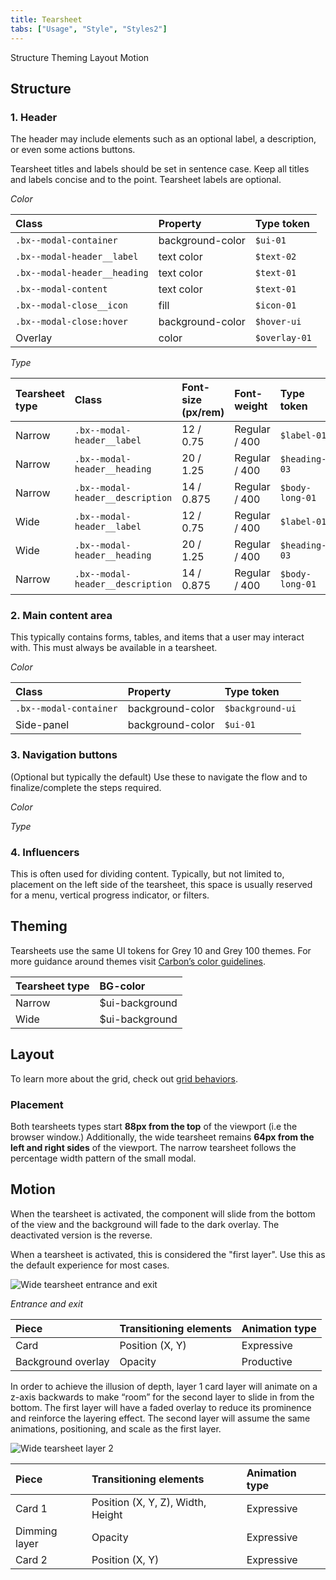 ```yaml
---
title: Tearsheet
tabs: ["Usage", "Style", "Styles2"]
---
```


<AnchorLinks>
    <AnchorLink>Structure</AnchorLink>
    <AnchorLink>Theming</AnchorLink>
    <AnchorLink>Layout</AnchorLink>
    <AnchorLink>Motion</AnchorLink>
</AnchorLinks>

## Structure


### 1. Header

The header may include elements such as an optional label, a description, or even some actions buttons.

<Accordion>

<AccordionItem title="Spacing & alignment">

<Row>
<Column colMd={8} colLg={8}>

</Column>
</Row>

</AccordionItem>

<AccordionItem title="Styling">

<Row>
<Column colMd={8} colLg={8}>

Tearsheet titles and labels should be set in sentence case. Keep all titles and labels concise and to the point. Tearsheet labels are optional.

_Color_

| Class                        | Property         | Type token    |
| :--------------------------- | :--------------- | :------------ |
| `.bx--modal-container`       | background-color | `$ui-01`      |
| `.bx--modal-header__label`   | text color       | `$text-02`    |
| `.bx--modal-header__heading` | text color       | `$text-01`    |
| `.bx--modal-content`         | text color       | `$text-01`    |
| `.bx--modal-close__icon`     | fill             | `$icon-01`    |
| `.bx--modal-close:hover`     | background-color | `$hover-ui`   |
| Overlay                      | color            | `$overlay-01` |

_Type_

| Tearsheet type | Class                            | Font-size (px/rem) | Font-weight   | Type token      |
| :------------- | :---------------------------     | :----------------- | :------------ | :-------------- |
| Narrow         | `.bx--modal-header__label`       | 12 / 0.75          | Regular / 400 | `$label-01`     |
| Narrow         | `.bx--modal-header__heading`     | 20 / 1.25          | Regular / 400 | `$heading-03`   |
| Narrow         | `.bx--modal-header__description` | 14 / 0.875         | Regular / 400 | `$body-long-01` |
| Wide           | `.bx--modal-header__label`       | 12 / 0.75          | Regular / 400 | `$label-01`     |
| Wide           | `.bx--modal-header__heading`     | 20 / 1.25          | Regular / 400 | `$heading-03`   |
| Narrow         | `.bx--modal-header__description` | 14 / 0.875         | Regular / 400 | `$body-long-01` |

</Column>
</Row>

</AccordionItem>

</Accordion>

### 2. Main content area

This typically contains forms, tables, and items that a user may interact with. This must always be available in a tearsheet.

<Accordion>

<AccordionItem title="Styling">

<Row>
<Column colMd={8} colLg={8}>

_Color_

| Class                        | Property         | Type token         |
| :--------------------------- | :--------------- | :------------      |
| `.bx--modal-container`       | background-color | `$background-ui`   |
| Side-panel                   | background-color | `$ui-01`           |

</Column>
</Row>

</AccordionItem>

<AccordionItem title="Spacing & alignment">

<Row>
<Column colMd={8} colLg={8}>

</Column>
</Row>

</AccordionItem>

</Accordion>

### 3. Navigation buttons

(Optional but typically the default) Use these to navigate the flow and to finalize/complete the steps required.

<Accordion>

<AccordionItem title="Spacing & alignment">

<Row>

<Column colMd={8} colLg={8}>

</Column>

</Row>

</AccordionItem>

<AccordionItem title="Button sizes">

<Row>

<Column colMd={8} colLg={8}>

</Column>

</Row>

</AccordionItem>

<AccordionItem title="Combinations">

<Row>

<Column colMd={8} colLg={8}>

</Column>

</Row>

</AccordionItem>

<AccordionItem title="Styling">

<Row>

<Column colMd={8} colLg={8}>

_Color_

_Type_

</Column>

</Row>

</AccordionItem>

</Accordion>

### 4. Influencers

This is often used for dividing content. Typically, but not limited to, placement on the left side of the tearsheet, this space is usually reserved for a menu, vertical progress indicator, or filters.

<Accordion>

<AccordionItem title="Spacing & alignment">

<Row>
<Column colMd={8} colLg={8}>

</Column>
</Row>

</AccordionItem>

<AccordionItem title="Variations">

<Row>
<Column colMd={8} colLg={8}>

</Column>
</Row>

</AccordionItem>

</Accordion>

## Theming

Tearsheets use the same UI tokens for Grey 10 and Grey 100 themes. For more guidance around themes visit [Carbon’s color guidelines](https://www.carbondesignsystem.com/guidelines/color/usage).

| Tearsheet type | BG-color            |
| :--            | :--                 |
| Narrow         | $ui-background      |
| Wide           | $ui-background      |

## Layout

To learn more about the grid, check out [grid behaviors](https://pages.github.ibm.com/cdai-design/pal/components/grid-behaviors).

### Placement

Both tearsheets types start **88px from the top** of the viewport (i.e the browser window.) Additionally, the wide tearsheet remains **64px from the left and right sides** of the viewport. The narrow tearsheet follows the percentage width pattern of the small modal.

## Motion

When the tearsheet is activated, the component will slide from the bottom of the view and the background will fade to the dark overlay. The deactivated version is the reverse.

<Accordion>

<AccordionItem title="1 Layer">

<Row>
<Column colMd={8} colLg={8}>

When a tearsheet is activated, this is considered the "first layer". Use this as the default experience for most cases.

![Wide tearsheet entrance and exit](images/usage/motion/motion-01.gif)

_Entrance and exit_

| Piece              | Transitioning elements | Animation type |
| :----------------- | :--------------------- | :------------- |
| Card               | Position (X, Y)        | Expressive     |
| Background overlay | Opacity                | Productive     |

</Column>
</Row>

</AccordionItem>

<AccordionItem title="2 Layers (stack)">

<Row>
<Column colMd={8} colLg={8}>

In order to achieve the illusion of depth, layer 1 card layer will animate on a z-axis backwards to make “room” for the second layer to slide in from the bottom. The first layer will have a faded overlay to reduce its prominence and reinforce the layering effect. The second layer will assume the same animations, positioning, and scale as the first layer.

![Wide tearsheet layer 2](images/usage/motion/motion-02.gif)

| Piece         | Transitioning elements            | Animation type |
| :------------ | :-------------------------------- | :------------- |
| Card 1        | Position (X, Y, Z), Width, Height | Expressive     |
| Dimming layer | Opacity                           | Expressive     |
| Card 2        | Position (X, Y)                   | Expressive     |


</Column>
</Row>

</AccordionItem>

</Accordion>